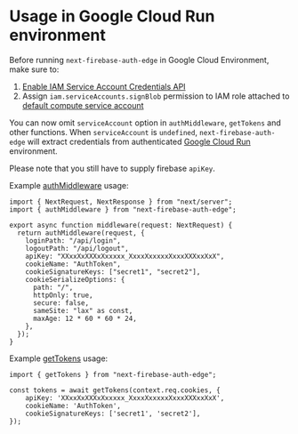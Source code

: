 # Usage in Google Cloud Run environment

Before running `next-firebase-auth-edge` in Google Cloud Environment, make sure to:

1. [Enable IAM Service Account Credentials API](https://console.cloud.google.com/apis/api/iamcredentials.googleapis.com)
2. Assign `iam.serviceAccounts.signBlob` permission to IAM role attached to [default compute service account](https://console.cloud.google.com/iam-admin/iam)

You can now omit `serviceAccount` option in `authMiddleware`, `getTokens` and other functions. When `serviceAccount` is `undefined`, `next-firebase-auth-edge` will extract credentials from authenticated [Google Cloud Run](https://cloud.google.com/run) environment.

Please note that you still have to supply firebase `apiKey`.

Example [authMiddleware](/docs/usage/middleware) usage:

```tsx filename="middleware.ts"
import { NextRequest, NextResponse } from "next/server";
import { authMiddleware } from "next-firebase-auth-edge";

export async function middleware(request: NextRequest) {
  return authMiddleware(request, {
    loginPath: "/api/login",
    logoutPath: "/api/logout",
    apiKey: "XXxxXxXXXxXxxxxx_XxxxXxxxxxXxxxXXXxxXxX",
    cookieName: "AuthToken",
    cookieSignatureKeys: ["secret1", "secret2"],
    cookieSerializeOptions: {
      path: "/",
      httpOnly: true,
      secure: false,
      sameSite: "lax" as const,
      maxAge: 12 * 60 * 60 * 24,
    },
  });
}
```

Example [getTokens](/docs/usage/server-components) usage:

```tsx
import { getTokens } from "next-firebase-auth-edge";

const tokens = await getTokens(context.req.cookies, {
    apiKey: 'XXxxXxXXXxXxxxxx_XxxxXxxxxxXxxxXXXxxXxX',
    cookieName: 'AuthToken',
    cookieSignatureKeys: ['secret1', 'secret2'],
});
```
